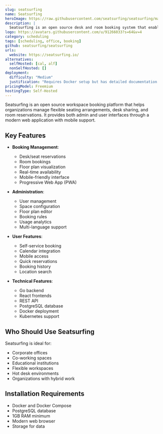 ```yaml
---
slug: seatsurfing
name: Seatsurfing
heroImage: https://raw.githubusercontent.com/seatsurfing/seatsurfing/main/.github/booking-ui.png
description: |
  Seatsurfing is an open source desk and room booking system that enables organizations to manage flexible workspaces, hot desking, and meeting room reservations through a modern web interface.
logo: https://avatars.githubusercontent.com/u/91266033?s=64&v=4
category: scheduling
tags: [scheduling, office, booking]
github: seatsurfing/seatsurfing
urls:
  website: https://seatsurfing.io/
alternatives:
  selfHosted: [cal, alf]
  nonSelfHosted: []
deployment:
  difficulty: "Medium"
  justification: "Requires Docker setup but has detailed documentation and example configurations."
pricingModel: Freemium
hostingType: Self-Hosted
---
```


Seatsurfing is an open source workspace booking platform that helps organizations manage flexible seating arrangements, desk sharing, and room reservations. It provides both admin and user interfaces through a modern web application with mobile support.

## Key Features

- **Booking Management**:

  - Desk/seat reservations
  - Room bookings
  - Floor plan visualization
  - Real-time availability
  - Mobile-friendly interface
  - Progressive Web App (PWA)

- **Administration**:

  - User management
  - Space configuration
  - Floor plan editor
  - Booking rules
  - Usage analytics
  - Multi-language support

- **User Features**:

  - Self-service booking
  - Calendar integration
  - Mobile access
  - Quick reservations
  - Booking history
  - Location search

- **Technical Features**:
  - Go backend
  - React frontends
  - REST API
  - PostgreSQL database
  - Docker deployment
  - Kubernetes support

## Who Should Use Seatsurfing

Seatsurfing is ideal for:

- Corporate offices
- Co-working spaces
- Educational institutions
- Flexible workspaces
- Hot desk environments
- Organizations with hybrid work

## Installation Requirements

- Docker and Docker Compose
- PostgreSQL database
- 1GB RAM minimum
- Modern web browser
- Storage for data
